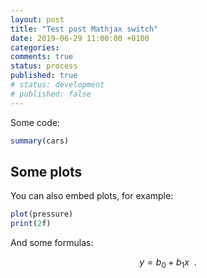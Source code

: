 ```yaml
---
layout: post
title: "Test post Mathjax switch"
date: 2019-06-29 11:00:00 +0100
categories:
comments: true
status: process
published: true
# status: development
# published: false
---
```



Some code:

```r
summary(cars)
```

## Some plots

You can also embed plots, for example:

```r
plot(pressure)
print(2f)
```

And some formulas:

$$
y = b_0 + b_1x \enspace .
$$